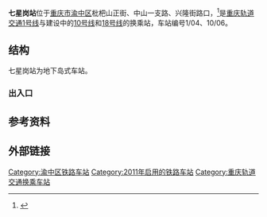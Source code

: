 {{coord|display=title}}
{{Infobox station
|name=七星岗
|eng_name=Qixinggang
|linecolour={{重庆轨道交通颜色|1}}
|linecolour2={{重庆轨道交通颜色|10}}
|linecolour3={{重庆轨道交通颜色|18}}
|image=Chongqing Rail Transit - Qixinggang.JPG
|caption=1号线站台
|code={{重庆轨道交通车站编号||1|0|4}} {{重庆轨道交通车站编号|1|0|0|6}}
|country={{PRC}}
|borough=[[重庆市|重庆市]][[渝中区|渝中区]]
|address=[[七星岗_(重庆)|七星岗]]
|owned=[[重庆市轨道交通（集团）有限公司|重庆市轨道交通（集团）有限公司]]
|operator=[[重庆市轨道交通（集团）有限公司|重庆市轨道交通（集团）有限公司]]
|line={{重庆轨道交通线路名|1|narrow|long}}<br/>{{重庆轨道交通线路名|10|narrow|long}}（建设中）
|levels={{重庆轨道交通线路名|1|narrow|no}}：2层
|interchange=
|structure=地下车站
|platform=1座[[岛式站台|岛式站台]]
|tracks=2条
|exits=2个
|opened={{重庆轨道交通线路名|1|narrow|no}}：2011年7月28日<ref>{{cite web|url=http://www.gov.cn/jrzg/2011-07/28/content_1915725.htm|title=重庆首条地铁投入运营|date=2011-07-28|access-date=2020-10-21|archive-date=2021-01-21|archive-url=https://web.archive.org/web/20210121200125/http://www.gov.cn/jrzg/2011-07/28/content_1915725.htm}}</ref>
|services={{Adjacent stations|system=重庆轨道交通
|line1=1|left1=较场口|right1=两路口
|header2=未开通
|line2=10|to-left2=兰花路|left2=南滨路|right2=大礼堂
|line3=18|to-left3=小什字|left3=十八梯|right3=重庆站
}}
|timetable={{车站首末班时刻|重庆轨道交通|七星岗}}
}}
'''七星岗站'''位于[[重庆市|重庆市]][[渝中区|渝中区]]枇杷山正街、中山一支路、兴隆街路口，<ref>{{cite web|url=https://www.cqmetro.cn/xlwh/gdjtyhx/2019/3/30/1166059.shtml|title=七星岗|date=2020-03-30}}</ref>是[[重庆轨道交通|重庆轨道交通]][[重庆轨道交通1号线|1号线]]与建设中的[[重庆轨道交通10号线|10号线]]和[[重庆轨道交通18号线|18号线]]的换乘站，车站编号1/04、10/06。

== 结构 ==
七星岗站为地下岛式车站。

{{城轨车站结构
|floor1=B1|label1A=站厅|text1A={{重庆轨道交通设施列表|出口|无障碍电梯}}
|floor2=B2|label2A=站台|text2A={{重庆轨道交通设施列表|无障碍卫生间|无障碍电梯}}
 |map2A={{PlatformMap|I|system=重庆轨道交通|line=1|next1=较场口|switchL1=24XVR|switchR1=rSTS2f|next2=两路口}}}}

=== 出入口 ===

{{重庆轨道交通出口列表|multi=1|allopen=1|
{{重庆轨道交通出口|1|中山一路|{{hlist|中山小学|[[通远门|通远门]]|[[抗建堂|抗建堂]]|[[解放碑中央商务区|解放碑中央商务区]]}}|line=1}}
{{重庆轨道交通出口|2|中山一支路|{{hlist|重庆市人民医院中山院区|[[重庆市第四十二中学|重庆市第四十二中学]]|[[重庆市文物考古研究院|重庆市文物考古研究院]]|[[枇杷山公园|枇杷山公园]]|[[金刚菩提塔|金刚菩提塔]]}}|line=1|acc=1}}
}}

== 参考资料 ==
{{reflist}}

== 外部链接 ==
{{commonscat}}

{{重庆轨道交通站点|1=1|10=1|18=1|state=autocollapse}}

[[Category:渝中区铁路车站|Category:渝中区铁路车站]]
[[Category:2011年启用的铁路车站|Category:2011年启用的铁路车站]]
[[Category:重庆轨道交通换乘车站|Category:重庆轨道交通换乘车站]]